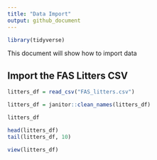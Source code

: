 ```yaml
---
title: "Data Import"
output: github_document
---
```


```r
library(tidyverse)
```



This document will show how to import data


## Import the FAS Litters CSV

```r
litters_df = read_csv("FAS_litters.csv")

litters_df = janitor::clean_names(litters_df)
```

```r
litters_df

head(litters_df)
tail(litters_df, 10)
```

```r
view(litters_df)
```


